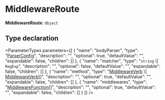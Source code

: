 
# MiddlewareRoute

 **MiddlewareRoute**: `Object`

## Type declaration

<ParameterTypes parameters={[
  {
    "name": "bodyParser",
    "type": "[ParserConfig](medusa.ParserConfig.mdx)",
    "description": "",
    "optional": true,
    "defaultValue": "",
    "expandable": false,
    "children": []
  },
  {
    "name": "matcher",
    "type": "`string` \\| `RegExp`",
    "description": "",
    "optional": false,
    "defaultValue": "",
    "expandable": false,
    "children": []
  },
  {
    "name": "method",
    "type": "[MiddlewareVerb](medusa.MiddlewareVerb.mdx) \\| [MiddlewareVerb](medusa.MiddlewareVerb.mdx)[]",
    "description": "",
    "optional": true,
    "defaultValue": "",
    "expandable": false,
    "children": []
  },
  {
    "name": "middlewares",
    "type": "[MiddlewareFunction](medusa.MiddlewareFunction.mdx)[]",
    "description": "",
    "optional": true,
    "defaultValue": "",
    "expandable": false,
    "children": []
  }
]} />
